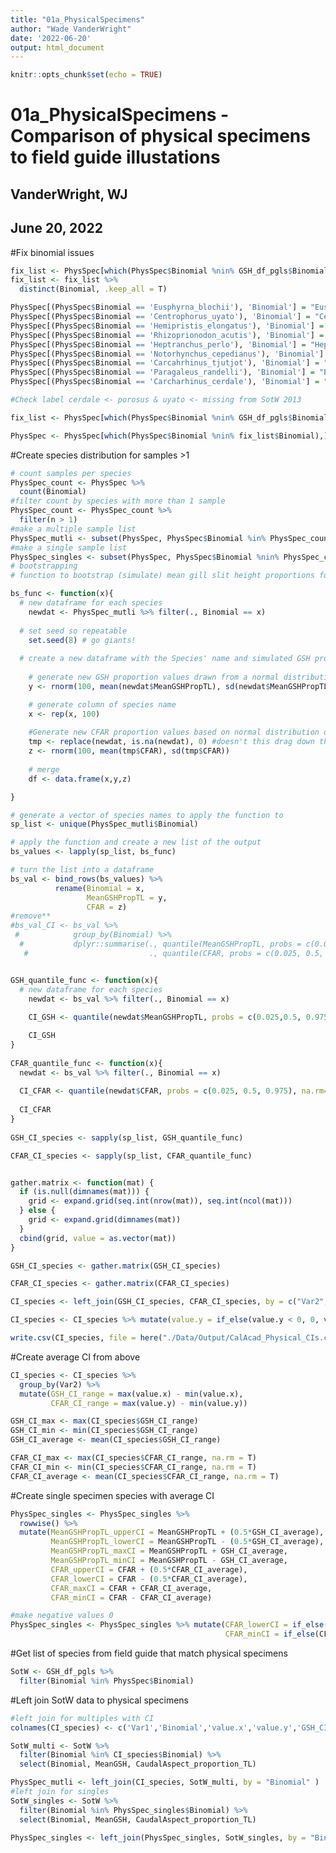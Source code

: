 ```yaml
---
title: "01a_PhysicalSpecimens"
author: "Wade VanderWright"
date: '2022-06-20'
output: html_document
---
```


```r
knitr::opts_chunk$set(echo = TRUE)
```

# 01a_PhysicalSpecimens - Comparison of physical specimens to field guide illustations
## VanderWright, WJ
## June 20, 2022

#Fix binomial issues
```r
fix_list <- PhysSpec[which(PhysSpec$Binomial %nin% GSH_df_pgls$Binomial),]
fix_list <- fix_list %>% 
  distinct(Binomial, .keep_all = T)

PhysSpec[(PhysSpec$Binomial == 'Eusphyrna_blochii'), 'Binomial'] = "Eusphyra_blochii"
PhysSpec[(PhysSpec$Binomial == 'Centrophorus_uyato'), 'Binomial'] = "Centrophorus_uyato" #drop/not in 2013
PhysSpec[(PhysSpec$Binomial == 'Hemipristis_elongatus'), 'Binomial'] = "Hemipristis_elongata"
PhysSpec[(PhysSpec$Binomial == 'Rhizoprionodon_acutis'), 'Binomial'] = "Rhizoprionodon_acutus"
PhysSpec[(PhysSpec$Binomial == 'Heptranchus_perlo'), 'Binomial'] = "Heptranchias_perlo"
PhysSpec[(PhysSpec$Binomial == 'Notorhynchus_cepedianus'), 'Binomial'] = "Notorynchus_cepedianus"
PhysSpec[(PhysSpec$Binomial == 'Carcahrhinus_tjutjot'), 'Binomial'] = "Carcharhinus_tjutjot"
PhysSpec[(PhysSpec$Binomial == 'Paragaleus_randelli'), 'Binomial'] = "Paragaleus_randalli"
PhysSpec[(PhysSpec$Binomial == 'Carcharhinus_cerdale'), 'Binomial'] = "Carcharhinus_cerdale"#drop/not in 2013

#Check label cerdale <- porosus & uyato <- missing from SotW 2013

fix_list <- PhysSpec[which(PhysSpec$Binomial %nin% GSH_df_pgls$Binomial),]

PhysSpec <- PhysSpec[which(PhysSpec$Binomial %nin% fix_list$Binomial),]

```



#Create species distribution for samples >1
```r
# count samples per species
PhysSpec_count <- PhysSpec %>% 
  count(Binomial)
#filter count by species with more than 1 sample
PhysSpec_count <- PhysSpec_count %>% 
  filter(n > 1)
#make a multiple sample list
PhysSpec_mutli <- subset(PhysSpec, PhysSpec$Binomial %in% PhysSpec_count$Binomial)
#make a single sample list
PhysSpec_singles <- subset(PhysSpec, PhysSpec$Binomial %nin% PhysSpec_count$Binomial)
# bootstrapping 
# function to bootstrap (simulate) mean gill slit height proportions for each species

bs_func <- function(x){
  # new dataframe for each species
    newdat <- PhysSpec_mutli %>% filter(., Binomial == x)
  
  # set seed so repeatable
    set.seed(8) # go giants!
  
  # create a new dataframe with the Species' name and simulated GSH proportion data
  
    # generate new GSH proportion values drawn from a normal distribution with a mean and sd of each species GSH proportions
    y <- rnorm(100, mean(newdat$MeanGSHPropTL), sd(newdat$MeanGSHPropTL))

    # generate column of species name
    x <- rep(x, 100)
    
    #Generate new CFAR proportion values based on normal distribution of samples
    tmp <- replace(newdat, is.na(newdat), 0) #doesn't this drag down the mean?
    z <- rnorm(100, mean(tmp$CFAR), sd(tmp$CFAR))
    
    # merge
    df <- data.frame(x,y,z)

}

# generate a vector of species names to apply the function to
sp_list <- unique(PhysSpec_mutli$Binomial)

# apply the function and create a new list of the output
bs_values <- lapply(sp_list, bs_func)

# turn the list into a dataframe
bs_val <- bind_rows(bs_values) %>%
          rename(Binomial = x,
                 MeanGSHPropTL = y,
                 CFAR = z)
#remove**
#bs_val_CI <- bs_val %>%
 #            group_by(Binomial) %>%
  #           dplyr::summarise(., quantile(MeanGSHPropTL, probs = c(0.025, 0.5, 0.975), na.rm = T),
   #                           ., quantile(CFAR, probs = c(0.025, 0.5, 0.975), na.rm = T))


GSH_quantile_func <- function(x){
  # new dataframe for each species
    newdat <- bs_val %>% filter(., Binomial == x)
    
    CI_GSH <- quantile(newdat$MeanGSHPropTL, probs = c(0.025,0.5, 0.975), na.rm = T)

    CI_GSH
}
 
CFAR_quantile_func <- function(x){
  newdat <- bs_val %>% filter(., Binomial == x)
  
  CI_CFAR <- quantile(newdat$CFAR, probs = c(0.025, 0.5, 0.975), na.rm=T)
  
  CI_CFAR
}
  
GSH_CI_species <- sapply(sp_list, GSH_quantile_func)

CFAR_CI_species <- sapply(sp_list, CFAR_quantile_func)


gather.matrix <- function(mat) {
  if (is.null(dimnames(mat))) {
    grid <- expand.grid(seq.int(nrow(mat)), seq.int(ncol(mat)))
  } else {
    grid <- expand.grid(dimnames(mat))
  }
  cbind(grid, value = as.vector(mat))
}

GSH_CI_species <- gather.matrix(GSH_CI_species)

CFAR_CI_species <- gather.matrix(CFAR_CI_species)

CI_species <- left_join(GSH_CI_species, CFAR_CI_species, by = c("Var2", "Var1"))

CI_species <- CI_species %>% mutate(value.y = if_else(value.y < 0, 0, value.y))

write.csv(CI_species, file = here("./Data/Output/CalAcad_Physical_CIs.csv"))
```

#Create average CI from above
```r
CI_species <- CI_species %>% 
  group_by(Var2) %>% 
  mutate(GSH_CI_range = max(value.x) - min(value.x),
         CFAR_CI_range = max(value.y) - min(value.y))

GSH_CI_max <- max(CI_species$GSH_CI_range)
GSH_CI_min <- min(CI_species$GSH_CI_range)
GSH_CI_average <- mean(CI_species$GSH_CI_range)

CFAR_CI_max <- max(CI_species$CFAR_CI_range, na.rm = T)
CFAR_CI_min <- min(CI_species$CFAR_CI_range, na.rm = T)
CFAR_CI_average <- mean(CI_species$CFAR_CI_range, na.rm = T)

```

#Create single specimen species with average CI
```r
PhysSpec_singles <- PhysSpec_singles %>% 
  rowwise() %>% 
  mutate(MeanGSHPropTL_upperCI = MeanGSHPropTL + (0.5*GSH_CI_average),
         MeanGSHPropTL_lowerCI = MeanGSHPropTL - (0.5*GSH_CI_average),
         MeanGSHPropTL_maxCI = MeanGSHPropTL + GSH_CI_average,
         MeanGSHPropTL_minCI = MeanGSHPropTL - GSH_CI_average,
         CFAR_upperCI = CFAR + (0.5*CFAR_CI_average),
         CFAR_lowerCI = CFAR - (0.5*CFAR_CI_average),
         CFAR_maxCI = CFAR + CFAR_CI_average,
         CFAR_minCI = CFAR - CFAR_CI_average)

#make negative values 0
PhysSpec_singles <- PhysSpec_singles %>% mutate(CFAR_lowerCI = if_else(CFAR_lowerCI < 0, 0, CFAR_lowerCI),
                                                CFAR_minCI = if_else(CFAR_minCI <0, 0, CFAR_minCI))


```

#Get list of species from field guide that match physical specimens
```r

SotW <- GSH_df_pgls %>% 
  filter(Binomial %in% PhysSpec$Binomial) 

```
#Left join SotW data to physical specimens
```r
#left join for multiples with CI
colnames(CI_species) <- c('Var1','Binomial','value.x','value.y','GSH_CI_range', 'CFAR_CI_range')

SotW_multi <- SotW %>% 
  filter(Binomial %in% CI_species$Binomial) %>% 
  select(Binomial, MeanGSH, CaudalAspect_proportion_TL)

PhysSpec_mutli <- left_join(CI_species, SotW_multi, by = "Binomial" )
#left join for singles
SotW_singles <- SotW %>% 
  filter(Binomial %in% PhysSpec_singles$Binomial) %>% 
  select(Binomial, MeanGSH, CaudalAspect_proportion_TL)

PhysSpec_singles <- left_join(PhysSpec_singles, SotW_singles, by = "Binomial")

```
